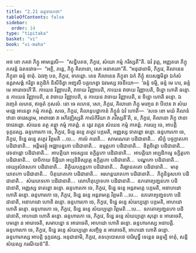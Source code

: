 ```yaml
---
title: "2.21 ឆន្ទទានកថា"
tableOfContents: false
sidebar:
  order: 14
type: "tipitaka"
basket: "vi"
book: "vi-maha"
---
```



<DynamicBreadcrumb />

<Division number="165" book="vi-maha">

<Paragraph number="685" book="vi-maha">
អថ ខោ ភគវា ភិក្ខូ អាមន្តេសិ—  “សន្និបតថ, ភិក្ខវេ, សំឃោ កម្មំ ករិស្សតី”តិ. ឯវំ វុត្តេ, អញ្ញតរោ ភិក្ខុ ភគវន្តំ ឯតទវោច—  “អត្ថិ, ភន្តេ, ភិក្ខុ គិលានោ, សោ អនាគតោ”តិ.
</Paragraph>

<Paragraph number="686" book="vi-maha">
“អនុជានាមិ, ភិក្ខវេ, គិលានេន ភិក្ខុនា ឆន្ទំ ទាតុំ. ឯវញ្ច បន, ភិក្ខវេ, ទាតព្ពោ. តេន គិលានេន ភិក្ខុនា ឯកំ ភិក្ខុំ ឧបសង្កមិត្វា ឯកំសំ ឧត្តរាសង្គំ ករិត្វា ឧក្កុដិកំ និសីទិត្វា អញ្ជលឹ បគ្គហេត្វា ឯវមស្ស វចនីយោ—  ‘ឆន្ទំ ទម្មិ, ឆន្ទំ មេ ហរ, ឆន្ទំ មេ អារោចេហី’តិ. កាយេន វិញ្ញាបេតិ, វាចាយ វិញ្ញាបេតិ, កាយេន វាចាយ វិញ្ញាបេតិ, ទិន្នោ ហោតិ ឆន្ទោ. ន កាយេន វិញ្ញាបេតិ, ន វាចាយ វិញ្ញាបេតិ, ន កាយេន វាចាយ វិញ្ញាបេតិ, ន ទិន្នោ ហោតិ ឆន្ទោ. ឯវញ្ចេតំ លភេថ, ឥច្ចេតំ កុសលំ. នោ ចេ លភេថ, សោ, ភិក្ខវេ, គិលានោ ភិក្ខុ មញ្ចេន វា បីឋេន វា សំឃមជ្ឈេ អានេត្វា កម្មំ កាតព្ពំ. សចេ, ភិក្ខវេ, គិលានុបដ្ឋាកានំ ភិក្ខូនំ ឯវំ ហោតិ—  ‘សចេ ខោ មយំ គិលានំ ឋានា ចាវេស្សាម, អាពាធោ វា អភិវឌ្ឍិស្សតិ កាលំកិរិយា វា ភវិស្សតី’តិ, ន, ភិក្ខវេ, គិលានោ ភិក្ខុ ឋានា ចាវេតព្ពោ. សំឃេន តត្ថ គន្ត្វា កម្មំ កាតព្ពំ. ន ត្វេវ វគ្គេន សំឃេន កម្មំ កាតព្ពំ. ករេយ្យ ចេ, អាបត្តិ ទុក្កដស្ស.
</Paragraph>

<Paragraph number="687" book="vi-maha">
ឆន្ទហារកោ ចេ, ភិក្ខវេ, ទិន្នេ ឆន្ទេ តត្ថេវ បក្កមតិ, អញ្ញស្ស ទាតព្ពោ ឆន្ទោ. ឆន្ទហារកោ ចេ, ភិក្ខវេ, ទិន្នេ ឆន្ទេ តត្ថេវ វិព្ភមតិ …បេ…  កាលំ ករោតិ…  សាមណេរោ បដិជានាតិ…  សិក្ខំ បច្ចក្ខាតកោ បដិជានាតិ…  អន្តិមវត្ថុំ អជ្ឈាបន្នកោ បដិជានាតិ…  ឧម្មត្តកោ បដិជានាតិ…  ខិត្តចិត្តោ បដិជានាតិ…  វេទនាដ្ដោ បដិជានាតិ…  អាបត្តិយា អទស្សនេ ឧក្ខិត្តកោ បដិជានាតិ…  អាបត្តិយា អប្បដិកម្មេ ឧក្ខិត្តកោ បដិជានាតិ…  បាបិកាយ ទិដ្ឋិយា អប្បដិនិស្សគ្គេ ឧក្ខិត្តកោ បដិជានាតិ…  បណ្ឌកោ បដិជានាតិ…  ថេយ្យសំវាសកោ បដិជានាតិ…  តិត្ថិយបក្កន្តកោ បដិជានាតិ…  តិរច្ឆានគតោ បដិជានាតិ…  មាតុឃាតកោ បដិជានាតិ…  បិតុឃាតកោ បដិជានាតិ…  អរហន្តឃាតកោ បដិជានាតិ…  ភិក្ខុនិទូសកោ បដិជានាតិ…  សំឃភេទកោ បដិជានាតិ…  លោហិតុប្បាទកោ បដិជានាតិ…  ឧភតោព្យញ្ជនកោ បដិជានាតិ, អញ្ញស្ស ទាតព្ពោ ឆន្ទោ.
</Paragraph>

<Paragraph number="688" book="vi-maha">
ឆន្ទហារកោ ចេ, ភិក្ខវេ, ទិន្នេ ឆន្ទេ អន្តរាមគ្គេ បក្កមតិ, អនាហដោ ហោតិ ឆន្ទោ. ឆន្ទហារកោ ចេ, ភិក្ខវេ, ទិន្នេ ឆន្ទេ អន្តរាមគ្គេ វិព្ភមតិ …បេ…  ឧភតោព្យញ្ជនកោ បដិជានាតិ, អនាហដោ ហោតិ ឆន្ទោ.
</Paragraph>

<Paragraph number="689" book="vi-maha">
ឆន្ទហារកោ ចេ, ភិក្ខវេ, ទិន្នេ ឆន្ទេ សំឃប្បត្តោ បក្កមតិ, អាហដោ ហោតិ ឆន្ទោ. ឆន្ទហារកោ ចេ, ភិក្ខវេ, ទិន្នេ ឆន្ទេ សំឃប្បត្តោ វិព្ភមតិ …បេ…  ឧភតោព្យញ្ជនកោ បដិជានាតិ, អាហដោ ហោតិ ឆន្ទោ.
</Paragraph>

<Paragraph number="690" book="vi-maha">
ឆន្ទហារកោ ចេ, ភិក្ខវេ, ទិន្នេ ឆន្ទេ សំឃប្បត្តោ សុត្តោ ន អារោចេតិ, បមត្តោ ន អារោចេតិ, សមាបន្នោ ន អារោចេតិ, អាហដោ ហោតិ ឆន្ទោ. ឆន្ទហារកស្ស អនាបត្តិ.
</Paragraph>

<Paragraph number="691" book="vi-maha">
ឆន្ទហារកោ ចេ, ភិក្ខវេ, ទិន្នេ ឆន្ទេ សំឃប្បត្តោ សញ្ចិច្ច ន អារោចេតិ, អាហដោ ហោតិ ឆន្ទោ. ឆន្ទហារកស្ស អាបត្តិ ទុក្កដស្ស. អនុជានាមិ, ភិក្ខវេ, តទហុបោសថេ បារិសុទ្ធឹ ទេន្តេន ឆន្ទម្បិ ទាតុំ, សន្តិ សំឃស្ស ករណីយន៑”តិ.
</Paragraph>
</Division>